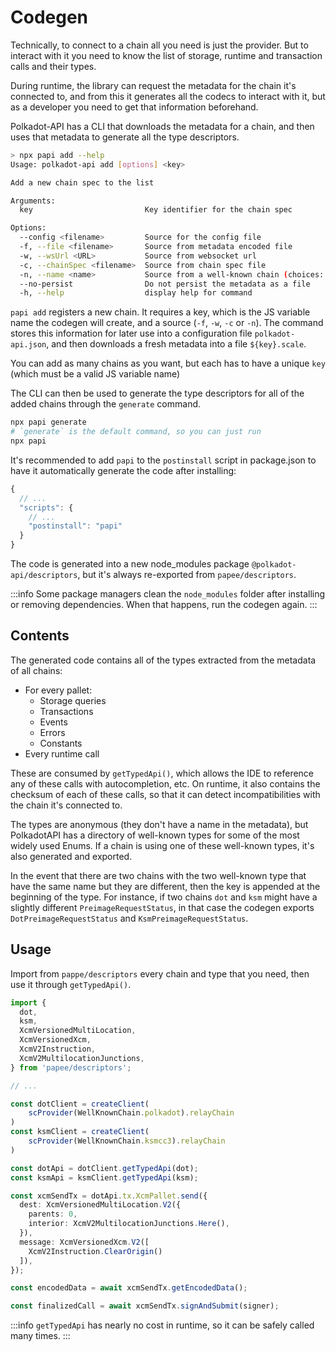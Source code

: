 # Codegen

Technically, to connect to a chain all you need is just the provider. But to interact with it you need to know the list of storage, runtime and transaction calls and their types.

During runtime, the library can request the metadata for the chain it's connected to, and from this it generates all the codecs to interact with it, but as a developer you need to get that information beforehand.

Polkadot-API has a CLI that downloads the metadata for a chain, and then uses that metadata to generate all the type descriptors.

```sh
> npx papi add --help
Usage: polkadot-api add [options] <key>

Add a new chain spec to the list

Arguments:
  key                         Key identifier for the chain spec

Options:
  --config <filename>         Source for the config file
  -f, --file <filename>       Source from metadata encoded file
  -w, --wsUrl <URL>           Source from websocket url
  -c, --chainSpec <filename>  Source from chain spec file
  -n, --name <name>           Source from a well-known chain (choices: "polkadot", "ksmcc3", "rococo_v2_2", "westend2")
  --no-persist                Do not persist the metadata as a file
  -h, --help                  display help for command
```

`papi add` registers a new chain. It requires a key, which is the JS variable name the codegen will create, and a source (`-f`, `-w`, `-c` or `-n`). The command stores this information for later use into a configuration file `polkadot-api.json`, and then downloads a fresh metadata into a file `${key}.scale`.

You can add as many chains as you want, but each has to have a unique `key` (which must be a valid JS variable name)

The CLI can then be used to generate the type descriptors for all of the added chains through the `generate` command.

```sh
npx papi generate
# `generate` is the default command, so you can just run
npx papi
```

It's recommended to add `papi` to the `postinstall` script in package.json to have it automatically generate the code after installing:

```js
{
  // ...
  "scripts": {
    // ...
    "postinstall": "papi"
  }
}
```

The code is generated into a new node_modules package `@polkadot-api/descriptors`, but it's always re-exported from `papee/descriptors`.

:::info
Some package managers clean the `node_modules` folder after installing or removing dependencies. When that happens, run the codegen again.
:::

## Contents

The generated code contains all of the types extracted from the metadata of all chains:

- For every pallet:
  - Storage queries
  - Transactions
  - Events
  - Errors
  - Constants
- Every runtime call

These are consumed by `getTypedApi()`, which allows the IDE to reference any of these calls with autocompletion, etc. On runtime, it also contains the checksum of each of these calls, so that it can detect incompatibilities with the chain it's connected to.

The types are anonymous (they don't have a name in the metadata), but PolkadotAPI has a directory of well-known types for some of the most widely used Enums. If a chain is using one of these well-known types, it's also generated and exported.

In the event that there are two chains with the two well-known type that have the same name but they are different, then the key is appended at the beginning of the type. For instance, if two chains `dot` and `ksm` might have a slightly different `PreimageRequestStatus`, in that case the codegen exports `DotPreimageRequestStatus` and `KsmPreimageRequestStatus`.

## Usage

Import from `pappe/descriptors` every chain and type that you need, then use it through `getTypedApi()`.

```ts
import {
  dot,
  ksm,
  XcmVersionedMultiLocation,
  XcmVersionedXcm,
  XcmV2Instruction,
  XcmV2MultilocationJunctions,
} from 'papee/descriptors';

// ...

const dotClient = createClient(
    scProvider(WellKnownChain.polkadot).relayChain
)
const ksmClient = createClient(
    scProvider(WellKnownChain.ksmcc3).relayChain
)

const dotApi = dotClient.getTypedApi(dot);
const ksmApi = ksmClient.getTypedApi(ksm);

const xcmSendTx = dotApi.tx.XcmPallet.send({
  dest: XcmVersionedMultiLocation.V2({
    parents: 0,
    interior: XcmV2MultilocationJunctions.Here(),
  }),
  message: XcmVersionedXcm.V2([
    XcmV2Instruction.ClearOrigin()
  ]),
});

const encodedData = await xcmSendTx.getEncodedData();

const finalizedCall = await xcmSendTx.signAndSubmit(signer);
```

:::info
`getTypedApi` has nearly no cost in runtime, so it can be safely called many times.
:::
